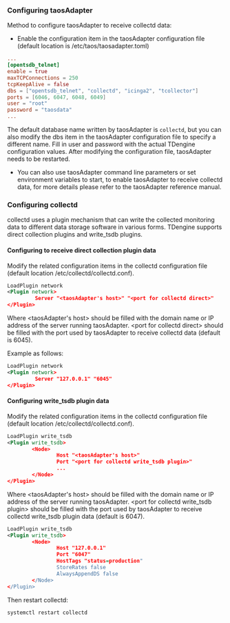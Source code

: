 ### Configuring taosAdapter

Method to configure taosAdapter to receive collectd data:

- Enable the configuration item in the taosAdapter configuration file (default location is /etc/taos/taosadapter.toml)

```toml
...
[opentsdb_telnet]
enable = true
maxTCPConnections = 250
tcpKeepAlive = false
dbs = ["opentsdb_telnet", "collectd", "icinga2", "tcollector"]
ports = [6046, 6047, 6048, 6049]
user = "root"
password = "taosdata"
...
```

The default database name written by taosAdapter is `collectd`, but you can also modify the dbs item in the taosAdapter configuration file to specify a different name. Fill in user and password with the actual TDengine configuration values. After modifying the configuration file, taosAdapter needs to be restarted.

- You can also use taosAdapter command line parameters or set environment variables to start, to enable taosAdapter to receive collectd data, for more details please refer to the taosAdapter reference manual.

### Configuring collectd

collectd uses a plugin mechanism that can write the collected monitoring data to different data storage software in various forms. TDengine supports direct collection plugins and write_tsdb plugins.

#### Configuring to receive direct collection plugin data

Modify the related configuration items in the collectd configuration file (default location /etc/collectd/collectd.conf).

```xml
LoadPlugin network
<Plugin network>
         Server "<taosAdapter's host>" "<port for collectd direct>"
</Plugin>
```

Where \<taosAdapter's host> should be filled with the domain name or IP address of the server running taosAdapter. \<port for collectd direct> should be filled with the port used by taosAdapter to receive collectd data (default is 6045).

Example as follows:

```xml
LoadPlugin network
<Plugin network>
         Server "127.0.0.1" "6045"
</Plugin>
```

#### Configuring write_tsdb plugin data

Modify the related configuration items in the collectd configuration file (default location /etc/collectd/collectd.conf).

```xml
LoadPlugin write_tsdb
<Plugin write_tsdb>
        <Node>
                Host "<taosAdapter's host>"
                Port "<port for collectd write_tsdb plugin>"
                ...
        </Node>
</Plugin>
```

Where \<taosAdapter's host> should be filled with the domain name or IP address of the server running taosAdapter. \<port for collectd write_tsdb plugin> should be filled with the port used by taosAdapter to receive collectd write_tsdb plugin data (default is 6047).

```xml
LoadPlugin write_tsdb
<Plugin write_tsdb>
        <Node>
                Host "127.0.0.1"
                Port "6047"
                HostTags "status=production"
                StoreRates false
                AlwaysAppendDS false
        </Node>
</Plugin>
```

Then restart collectd:

```shell
systemctl restart collectd
```
